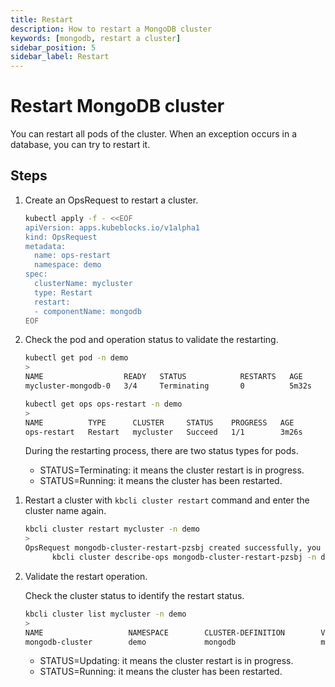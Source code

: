 ```yaml
---
title: Restart
description: How to restart a MongoDB cluster
keywords: [mongodb, restart a cluster]
sidebar_position: 5
sidebar_label: Restart
---
```



# Restart MongoDB cluster

You can restart all pods of the cluster. When an exception occurs in a database, you can try to restart it.

## Steps

<Tabs>

<TabItem value="kubectl" label="kubectl" default>

1. Create an OpsRequest to restart a cluster.

   ```bash
   kubectl apply -f - <<EOF
   apiVersion: apps.kubeblocks.io/v1alpha1
   kind: OpsRequest
   metadata:
     name: ops-restart
     namespace: demo
   spec:
     clusterName: mycluster
     type: Restart
     restart:
     - componentName: mongodb
   EOF
   ```

2. Check the pod and operation status to validate the restarting.

   ```bash
   kubectl get pod -n demo
   >
   NAME                  READY   STATUS            RESTARTS   AGE
   mycluster-mongodb-0   3/4     Terminating       0          5m32s

   kubectl get ops ops-restart -n demo
   >
   NAME          TYPE      CLUSTER     STATUS    PROGRESS   AGE
   ops-restart   Restart   mycluster   Succeed   1/1        3m26s
   ```

   During the restarting process, there are two status types for pods.

   - STATUS=Terminating: it means the cluster restart is in progress.
   - STATUS=Running: it means the cluster has been restarted.

</TabItem>

<TabItem value="kbcli" label="kbcli">

1. Restart a cluster with `kbcli cluster restart` command and enter the cluster name again.

   ```bash
   kbcli cluster restart mycluster -n demo
   >
   OpsRequest mongodb-cluster-restart-pzsbj created successfully, you can view the progress:
         kbcli cluster describe-ops mongodb-cluster-restart-pzsbj -n demo
   ```

2. Validate the restart operation.

   Check the cluster status to identify the restart status.

   ```bash
   kbcli cluster list mycluster -n demo
   >
   NAME                   NAMESPACE        CLUSTER-DEFINITION        VERSION            TERMINATION-POLICY        STATUS         CREATED-TIME
   mongodb-cluster        demo             mongodb                   mongodb-5.0        Delete                    Running        Apr 26,2023 12:50 UTC+0800
   ```

   - STATUS=Updating: it means the cluster restart is in progress.
   - STATUS=Running: it means the cluster has been restarted.

</TabItem>

</Tabs>
